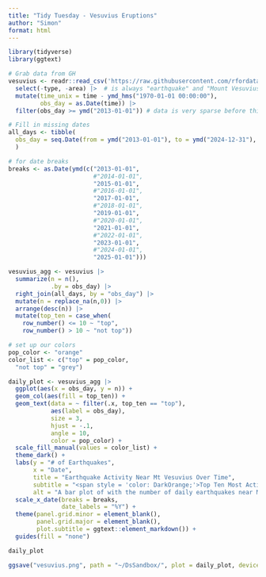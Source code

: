 ```yaml
---
title: "Tidy Tuesday - Vesuvius Eruptions"
author: "Simon"
format: html
---
```


```r
library(tidyverse)
library(ggtext)

# Grab data from GH
vesuvius <- readr::read_csv('https://raw.githubusercontent.com/rfordatascience/tidytuesday/main/data/2025/2025-05-13/vesuvius.csv') |>
  select(-type, -area) |>  # is always "earthquake" and "Mount Vesuvius" 
  mutate(time_unix = time - ymd_hms("1970-01-01 00:00:00"),
         obs_day = as.Date(time)) |>
  filter(obs_day >= ymd("2013-01-01")) # data is very sparse before this
```

```r
# Fill in missing dates
all_days <- tibble(
  obs_day = seq.Date(from = ymd("2013-01-01"), to = ymd("2024-12-31"), by = "day")
  )

# for date breaks
breaks <- as.Date(ymd(c("2013-01-01",
                        #"2014-01-01", 
                        "2015-01-01",
                        #"2016-01-01",
                        "2017-01-01",
                        #"2018-01-01",
                        "2019-01-01",
                        #"2020-01-01",
                        "2021-01-01",
                        #"2022-01-01",
                        "2023-01-01",
                        #"2024-01-01",
                        "2025-01-01")))

vesuvius_agg <- vesuvius |>
  summarize(n = n(),
            .by = obs_day) |>
  right_join(all_days, by = "obs_day") |>
  mutate(n = replace_na(n,0)) |>
  arrange(desc(n)) |>
  mutate(top_ten = case_when(
    row_number() <= 10 ~ "top",
    row_number() > 10 ~ "not top"))

# set up our colors
pop_color <- "orange"
color_list <- c("top" = pop_color,
  "not top" = "grey")

daily_plot <- vesuvius_agg |>
  ggplot(aes(x = obs_day, y = n)) +
  geom_col(aes(fill = top_ten)) +
  geom_text(data = ~ filter(.x, top_ten == "top"), 
            aes(label = obs_day),
            size = 3,
            hjust = -.1,
            angle = 10,
            color = pop_color) +
  scale_fill_manual(values = color_list) +
  theme_dark() +
  labs(y = "# of Earthquakes",
       x = "Date",
       title = "Earthquake Activity Near Mt Vesuvius Over Time",
       subtitle = "<span style = 'color: DarkOrange;'>Top Ten Most Active Days</span> ",
       alt = "A bar plot of with the number of daily earthquakes near Mt. Vesuvius from 2013 to 2025. The top ten most active days are colored orange and they range from about 50 earthquakes to about 150 earthquakes. The rest of the days are in grey and they are much lower, mostly around 1 or 2.") +
  scale_x_date(breaks = breaks,
               date_labels = "%Y") +
  theme(panel.grid.minor = element_blank(),
        panel.grid.major = element_blank(),
        plot.subtitle = ggtext::element_markdown()) +
  guides(fill = "none")

daily_plot
```


```r
ggsave("vesuvius.png", path = "~/DsSandbox/", plot = daily_plot, device = "png", height = 5, width = 9)
```

